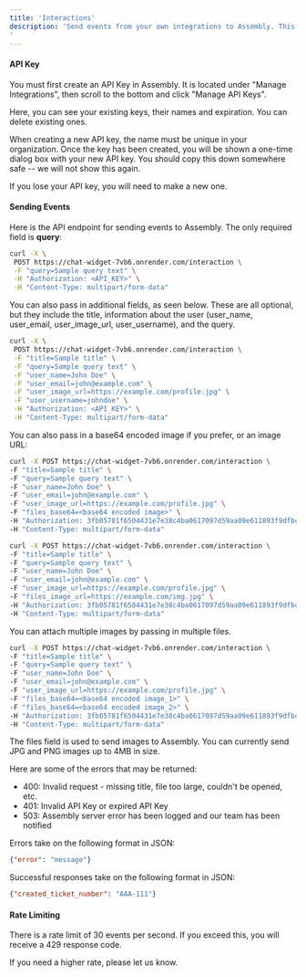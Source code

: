 ```yaml
---
title: 'Interactions'
description: 'Send events from your own integrations to Assembly. This is a great way to track how your customers are interacting with your product.
'
---
```

#### API Key

You must first create an API Key in Assembly. It is located under "Manage Integrations", then scroll to the bottom and click "Manage API Keys".

Here, you can see your existing keys, their names and expiration. You can delete existing ones. 

When creating a new API key, the name must be unique in your organization. Once the key has been created, you will be shown a one-time dialog box with your new API key. You should copy this down somewhere safe -- we will not show this again. 

If you lose your API key, you will need to make a new one.

#### Sending Events

Here is the API endpoint for sending events to Assembly. The only required field is <b>query</b>:

```bash
curl -X \
 POST https://chat-widget-7vb6.onrender.com/interaction \
 -F "query=Sample query text" \
 -H "Authorization: <API_KEY>" \
 -H "Content-Type: multipart/form-data" 
```

You can also pass in additional fields, as seen below. These are all optional, but they include the title, information about the user (user_name, user_email, user_image_url, user_username), and the query.

```bash
curl -X \
 POST https://chat-widget-7vb6.onrender.com/interaction \
 -F "title=Sample title" \
 -F "query=Sample query text" \
 -F "user_name=John Doe" \
 -F "user_email=john@example.com" \
 -F "user_image_url=https://example.com/profile.jpg" \
 -F "user_username=johndoe" \
 -H "Authorization: <API_KEY>" \
 -H "Content-Type: multipart/form-data"
```


You can also pass in a base64 encoded image if you prefer, or an image URL:

```bash
curl -X POST https://chat-widget-7vb6.onrender.com/interaction \
-F "title=Sample title" \
-F "query=Sample query text" \
-F "user_name=John Doe" \
-F "user_email=john@example.com" \
-F "user_image_url=https://example.com/profile.jpg" \
-F "files_base64=<base64 encoded image>" \
-H "Authorization: 3fb05781f6504431e7e38c4ba0617097d59aa09e611893f9dfbc306158bffa4e8a3e86f239a3cba19ebe4c5a4bae10d2" \
-H "Content-Type: multipart/form-data"
```

```bash
curl -X POST https://chat-widget-7vb6.onrender.com/interaction \
-F "title=Sample title" \
-F "query=Sample query text" \
-F "user_name=John Doe" \
-F "user_email=john@example.com" \
-F "user_image_url=https://example.com/profile.jpg" \
-F "files_image_url=https://example.com/img.jpg" \
-H "Authorization: 3fb05781f6504431e7e38c4ba0617097d59aa09e611893f9dfbc306158bffa4e8a3e86f239a3cba19ebe4c5a4bae10d2" \
-H "Content-Type: multipart/form-data"
```

You can attach multiple images by passing in multiple files.

```bash
curl -X POST https://chat-widget-7vb6.onrender.com/interaction \
-F "title=Sample title" \
-F "query=Sample query text" \
-F "user_name=John Doe" \
-F "user_email=john@example.com" \
-F "user_image_url=https://example.com/profile.jpg" \
-F "files_base64=<base64 encoded image_1>" \
-F "files_base64=<base64 encoded image_2>" \
-H "Authorization: 3fb05781f6504431e7e38c4ba0617097d59aa09e611893f9dfbc306158bffa4e8a3e86f239a3cba19ebe4c5a4bae10d2" \
-H "Content-Type: multipart/form-data"
```


The files field is used to send images to Assembly. You can currently send JPG and PNG images up to 4MB in size.

Here are some of the errors that may be returned:

- 400: Invalid request - missing title, file too large, couldn't be opened, etc.
- 401: Invalid API Key or expired API Key
- 503: Assembly server error has been logged and our team has been notified

Errors take on the following format in JSON:

```json
{"error": "message"}
```

Successful responses take on the following format in JSON:

```json
{"created_ticket_number": "AAA-111"}
```

#### Rate Limiting

There is a rate limit of 30 events per second. If you exceed this, you will receive a 429 response code.

If you need a higher rate, please let us know.